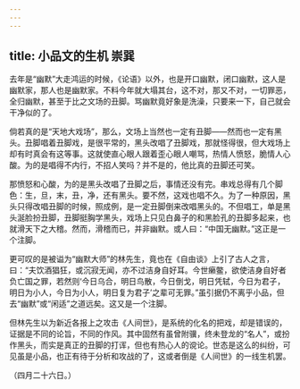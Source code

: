 ```yaml
---
---
---
```

title: 小品文的生机 崇巽
---



去年是“幽默”大走鸿运的时候，《论语》以外，也是开口幽默，闭口幽默，这人是幽默家，那人也是幽默家。不料今年就大塌其台，这不对，那又不对，一切罪恶，全归幽默，甚至于比之文场的丑脚。骂幽默竟好象是洗澡，只要来一下，自己就会干净似的了。

倘若真的是“天地大戏场”，那么，文场上当然也一定有丑脚——然而也一定有黑头。丑脚唱着丑脚戏，是很平常的，黑头改唱了丑脚戏，那就怪得很，但大戏场上却有时真会有这等事。这就使直心眼人跟着歪心眼人嘲骂，热情人愤怒，脆情人心酸。为的是唱得不内行，不招人笑吗？并不是的，他比真的丑脚还可笑。

那愤怒和心酸，为的是黑头改唱了丑脚之后，事情还没有完。串戏总得有几个脚色：生，旦，末，丑，净，还有黑头。要不然，这戏也唱不久。为了一种原因，黑头只得改唱丑脚的时候，照成例，是一定丑脚倒来改唱黑头的。不但唱工，单是黑头涎脸扮丑脚，丑脚挺胸学黑头，戏场上只见白鼻子的和黑脸孔的丑脚多起来，也就滑天下之大稽。然而，滑稽而已，并非幽默。或人曰：“中国无幽默。”这正是一个注脚。

更可叹的是被谥为“幽默大师”的林先生，竟也在《自由谈》上引了古人之言，曰：“夫饮酒猖狂，或沉寂无闻，亦不过洁身自好耳。今世癞鳖，欲使洁身自好者负亡国之罪，若然则‘今日乌合，明日鸟散，今日倒戈，明日凭轼，今日为君子，明日为小人，今日为小人，明日复为君子’之辈可无罪。”虽引据仍不离乎小品，但去“幽默”或“闲适”之道远矣。这又是一个注脚。

但林先生以为新近各报上之攻击《人间世》，是系统的化名的把戏，却是错误的，证据是不同的论旨，不同的作风。其中固然有虽曾附骥，终未登龙的“名人”，或扮作黑头，而实是真正的丑脚的打诨，但也有热心人的谠论。世态是这么的纠纷，可见虽是小品，也正有待于分析和攻战的了，这或者倒是《人间世》的一线生机罢。

（四月二十六日。）